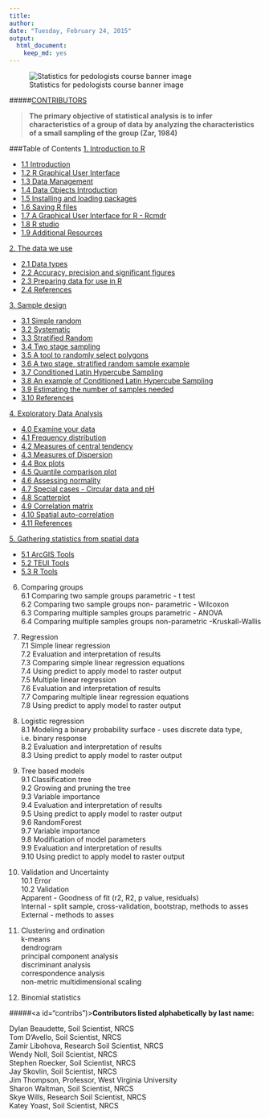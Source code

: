 ---
title: 
author:
date: "Tuesday, February 24, 2015"
output:
  html_document:
    keep_md: yes
---
![Statistics for pedologists course banner image](logo.jpg)  

#####[CONTRIBUTORS](#contribs)

> **The primary objective of statistical analysis is to infer characteristics of a group of data by analyzing the characteristics of a small sampling of the group (Zar, 1984)**


 
###Table of Contents
<a href="chapter_1.html">1. Introduction to R</a>  

 * <a href="chapter_1.html#intro">1.1 Introduction</a>    
 * <a href="chapter_1.html#gui">1.2 R Graphical User Interface</a>  
 * <a href="chapter_1.html#datamanagement">1.3 Data Management</a>  
 * <a href="chapter_1.html#dataobjects">1.4 Data Objects Introduction</a>  
 * <a href="chapter_1.html#packages">1.5 Installing and loading packages</a>  
 * <a href="chapter_1.html#saving">1.6 Saving R files</a>  
 * <a href="chapter_1.html#cmdr">1.7 A Graphical User Interface for R - Rcmdr</a>    
 * <a href="chapter_1.html#studio">1.8 R studio</a> 
 * <a href="chapter_1.html#additional">1.9 Additional Resources</a>   

<a href="chapter_2.html">2. The data we use</a>  

 *  <a href="chapter_2.html#datatype">2.1 Data types</a>    
 *  <a href="chapter_2.html#acc"> 2.2 Accuracy, precision and significant figures</a>     
 *  <a href="chapter_2.html#data"> 2.3 Preparing data for use in R</a>   
 *  <a href="chapter_2.html#ref"> 2.4 References</a>  
 
<a href="chapter_3.html">3. Sample design</a>  

 * <a href="chapter_3.html#rand">3.1 Simple random</a>  
 * <a href="chapter_3.html#sys">3.2 Systematic</a>  
 * <a href="chapter_3.html#strat">3.3 Stratified Random</a>  
 * <a href="chapter_3.html#two">3.4 Two stage sampling</a>  
 * <a href="chapter_3.html#tools">3.5 A tool to randomly select polygons</a>  
 * <a href="chapter_3.html#ex1">3.6 A two stage, stratified random sample example</a>  
 * <a href="chapter_3.html#clhs">3.7 Conditioned Latin Hypercube Sampling</a>  
 * <a href="chapter_3.html#ex2">3.8 An example of Conditioned Latin Hypercube Sampling</a>  
 * <a href="chapter_3.html#sampnum">3.9 Estimating the number of samples needed</a>  
 * <a href="chapter_3.html#ref">3.10 References</a>

<a href="chapter_4.html">4. Exploratory Data Analysis</a>  

 * <a href="chapter_4.html#exam">  4.0 Examine your data</a>
 * <a href="chapter_4.html#freq">  4.1 Frequency distribution</a>   	
 * <a href="chapter_4.html#cent">  4.2 Measures of central tendency</a>      
 * <a href="chapter_4.html#disp">  4.3 Measures of Dispersion</a>      
 * <a href="chapter_4.html#box">  4.4 Box plots</a>     
 * <a href="chapter_4.html#qq">  4.5 Quantile comparison plot</a>     
 * <a href="chapter_4.html#norm">  4.6 Assessing normality</a>     	
 * <a href="chapter_4.html#circ">  4.7 Special cases - Circular data and pH</a>     
 * <a href="chapter_4.html#scat">  4.8 Scatterplot</a>     
 * <a href="chapter_4.html#corr">  4.9 Correlation matrix</a>     
 * <a href="chapter_4.html#auto">  4.10 Spatial auto-correlation</a>    
 * <a href="chapter_4.html#ref">  4.11 References</a>   
	
<a href="chapter_5.html">5. Gathering statistics from spatial data </a>  

 * <a href="chapter_5.html#tools">  5.1 ArcGIS Tools</a>       
 * <a href="chapter_5.html#teui">  5.2 TEUI Tools</a>       
 * <a href="chapter_5.html#rtools">  5.3 R Tools</a>  

6. Comparing groups    
 6.1 Comparing two sample groups parametric - t test  
 6.2 Comparing two sample groups non- parametric - Wilcoxon  
 6.3 Comparing multiple samples groups parametric - ANOVA  
 6.4 Comparing multiple samples groups non-parametric -Kruskall-Wallis  

7. Regression     
 7.1 Simple linear regression  
 7.2 Evaluation and interpretation of results  
 7.3 Comparing simple linear regression equations  
 7.4 Using predict to apply model to raster output  
 7.5 Multiple linear regression  
 7.6 Evaluation and interpretation of results  
 7.7 Comparing multiple linear regression equations  
 7.8 Using predict to apply model to raster output  

8. Logistic regression  
 8.1 Modeling a binary probability surface - uses discrete data type, i.e. binary response  
 8.2 Evaluation and interpretation of results  
 8.3 Using predict to apply model to raster output   

9. Tree based models  
	9.1 Classification tree  
	9.2 Growing and pruning the tree  
	9.3 Variable importance  
	9.4 Evaluation and interpretation of results  
	9.5 Using predict to apply model to raster output  
  9.6 RandomForest  
	9.7 Variable importance  
  9.8 Modification of model parameters  
  9.9 Evaluation and interpretation of results  
	9.10 Using predict to apply model to raster output  

10. Validation and Uncertainty  
	10.1 Error  
	10.2 Validation   
  Apparent - Goodness of fit (r2, R2, p value, residuals)  
  Internal - split sample, cross-validation, bootstrap, methods to asses  
  External - methods to asses  

11. Clustering and ordination  
	k-means  
	dendrogram  
	principal component analysis  
	discriminant analysis  
	correspondence analysis  
	non-metric multidimensional scaling  
	
12. Binomial statistics  

#####<a id="contribs")></a>**Contributors listed alphabetically by last name:**  

Dylan Beaudette, Soil Scientist, NRCS  
Tom D'Avello, Soil Scientist, NRCS  
Zamir Libohova, Research Soil Scientist, NRCS  
Wendy Noll, Soil Scientist, NRCS  
Stephen Roecker, Soil Scientist, NRCS  
Jay Skovlin, Soil Scientist, NRCS  
Jim Thompson, Professor, West Virginia University  
Sharon Waltman, Soil Scientist, NRCS  
Skye Wills, Research Soil Scientist, NRCS  
Katey Yoast, Soil Scientist, NRCS  
